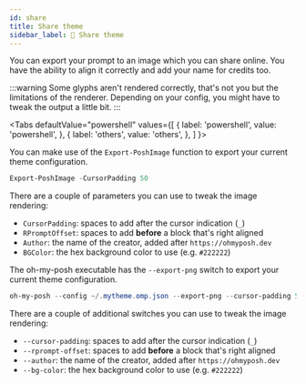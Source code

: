 ```yaml
---
id: share
title: Share theme
sidebar_label: 📸 Share theme
---
```



You can export your prompt to an image which you can share online. You have the ability to align it correctly and add your name for credits too.

:::warning
Some glyphs aren't rendered correctly, that's not you but the limitations of the renderer. Depending on your config, you might have to tweak
the output a little bit.
:::

<Tabs
  defaultValue="powershell"
  values={[
    { label: 'powershell', value: 'powershell', },
    { label: 'others', value: 'others', },
  ]
}>
<TabItem value="powershell">

You can make use of the `Export-PoshImage` function to export your current theme configuration.

```powershell
Export-PoshImage -CursorPadding 50
```

There are a couple of parameters you can use to tweak the image rendering:

- `CursorPadding`: spaces to add after the cursor indication (`_`)
- `RPromptOffset`: spaces to add **before** a block that's right aligned
- `Author`: the name of the creator, added after `https://ohmyposh.dev`
- `BGColor`: the hex background color to use (e.g. `#222222`)

</TabItem>
<TabItem value="others">

The oh-my-posh executable has the `--export-png` switch to export your current theme configuration.

```powershell
oh-my-posh --config ~/.mytheme.omp.json --export-png --cursor-padding 50
```

There are a couple of additional switches you can use to tweak the image rendering:

- `--cursor-padding`: spaces to add after the cursor indication (`_`)
- `--rprompt-offset`: spaces to add **before** a block that's right aligned
- `--author`: the name of the creator, added after `https://ohmyposh.dev`
- `--bg-color`: the hex background color to use (e.g. `#222222`)

</TabItem>
</Tabs>

